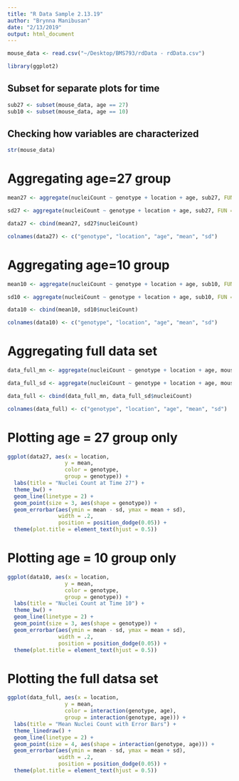 ```yaml
---
title: "R Data Sample 2.13.19"
author: "Brynna Manibusan"
date: "2/13/2019"
output: html_document
---
```


```r
mouse_data <- read.csv("~/Desktop/BMS793/rdData - rdData.csv")
```

```r
library(ggplot2)
```

## Subset for separate plots for time ##

```r
sub27 <- subset(mouse_data, age == 27)
sub10 <- subset(mouse_data, age == 10)
```

## Checking how variables are characterized ##

```r
str(mouse_data)
```

# Aggregating age=27 group #

```r
mean27 <- aggregate(nucleiCount ~ genotype + location + age, sub27, FUN = "mean")

sd27 <- aggregate(nucleiCount ~ genotype + location + age, sub27, FUN = "sd")

data27 <- cbind(mean27, sd27$nucleiCount)

colnames(data27) <- c("genotype", "location", "age", "mean", "sd")
```

# Aggregating age=10 group #

```r
mean10 <- aggregate(nucleiCount ~ genotype + location + age, sub10, FUN = "mean")

sd10 <- aggregate(nucleiCount ~ genotype + location + age, sub10, FUN = "sd")

data10 <- cbind(mean10, sd10$nucleiCount)

colnames(data10) <- c("genotype", "location", "age", "mean", "sd")
```

# Aggregating full data set #

```r
data_full_mn <- aggregate(nucleiCount ~ genotype + location + age, mouse_data, FUN = "mean")

data_full_sd <- aggregate(nucleiCount ~ genotype + location + age, mouse_data, FUN = "sd")

data_full <- cbind(data_full_mn, data_full_sd$nucleiCount)

colnames(data_full) <- c("genotype", "location", "age", "mean", "sd")
```

# Plotting age = 27 group only #

```r
ggplot(data27, aes(x = location, 
                  y = mean, 
                  color = genotype,
                  group = genotype)) +
  labs(title = "Nuclei Count at Time 27") +
  theme_bw() +
  geom_line(linetype = 2) +
  geom_point(size = 3, aes(shape = genotype)) +
  geom_errorbar(aes(ymin = mean - sd, ymax = mean + sd), 
                width = .2, 
                position = position_dodge(0.05)) +
  theme(plot.title = element_text(hjust = 0.5))  
```

# Plotting age = 10 group only #

```r
ggplot(data10, aes(x = location, 
                  y = mean, 
                  color = genotype,
                  group = genotype)) +
  labs(title = "Nuclei Count at Time 10") + 
  theme_bw() +
  geom_line(linetype = 2) +
  geom_point(size = 3, aes(shape = genotype)) +
  geom_errorbar(aes(ymin = mean - sd, ymax = mean + sd),
                width = .2,
                position = position_dodge(0.05)) +
  theme(plot.title = element_text(hjust = 0.5)) 
```

# Plotting the full datsa set #

```r
ggplot(data_full, aes(x = location, 
                  y = mean, 
                  color = interaction(genotype, age),
                  group = interaction(genotype, age))) +
  labs(title = "Mean Nuclei Count with Error Bars") +
  theme_linedraw() +
  geom_line(linetype = 2) +
  geom_point(size = 4, aes(shape = interaction(genotype, age))) +
  geom_errorbar(aes(ymin = mean - sd, ymax = mean + sd), 
                width = .2, 
                position = position_dodge(0.05)) +
  theme(plot.title = element_text(hjust = 0.5))  
```


